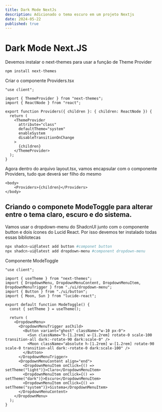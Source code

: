 ```yaml
---
title: Dark Mode NextJs
description: Adicionado o tema escuro em um projeto Nextjs
date: 2024-05-22
published: true
---
```


# Dark Mode Next.JS

Devemos instalar o next-themes para usar a função de Theme Provider
```bash
npm install next-themes
```

Criar o componente Providers.tsx
```tsx
"use client";

import { ThemeProvider } from "next-themes";
import { ReactNode } from "react";

export function Providers({ children }: { children: ReactNode }) {
  return (
    <ThemeProvider
      attribute="class"
      defaultTheme="system"
      enableSystem
      disableTransitionOnChange
    >
      {children}
    </ThemeProvider>
  );
}
```

Agora dentro do arquivo layout.tsx, vamos encapsular com o componente Providers, tudo que deverá ser filho do mesmo
```tsx
<body>
	<Providers>{children}</Providers>
</body>
```


## Criando o componete ModeToggle para alterar entre o tema claro, escuro e do sistema.

Vamos usar o dropdown-menu do ShadcnUI junto com o componente button e dois ícones do Lucid React. Por isso devemos ter instalado todas essas bibliotecas
```bash
npx shadcn-ui@latest add button #componet button
npx shadcn-ui@latest add dropdown-menu #component dropdown-menu
```

Componente ModeToggle
```tsx
"use client";

import { useTheme } from "next-themes";
import { DropdownMenu, DropdownMenuContent, DropdownMenuItem, DropdownMenuTrigger } from "./ui/dropdown-menu";
import { Button } from "./ui/button";
import { Moon, Sun } from "lucide-react";
  
export default function ModeToggle() {
  const { setTheme } = useTheme();

  return (
    <DropdownMenu>
      <DropdownMenuTrigger asChild>
        <Button variant="ghost" className="w-10 px-0">
          <Sun className="h-[1.2rem] w-[1.2rem] rotate-0 scale-100 transition-all dark:-rotate-90 dark:scale-0" />
          <Moon className="absolute h-[1.2rem] w-[1.2rem] rotate-90 scale-0 transition-all dark:-rotate-0 dark:scale-100" />
        </Button>
      </DropdownMenuTrigger>
      <DropdownMenuContent align="end">
        <DropdownMenuItem onClick={() => setTheme("light")}>Claro</DropdownMenuItem>
        <DropdownMenuItem onClick={() => setTheme("dark")}>Escuro</DropdownMenuItem>
        <DropdownMenuItem onClick={() => setTheme("system")}>Sistema</DropdownMenuItem>
      </DropdownMenuContent>
    </DropdownMenu>
  );
}
```
